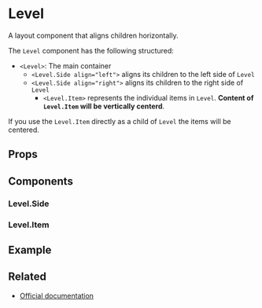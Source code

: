 
<Meta title="Layout/Level" />

# Level

A layout component that aligns children horizontally.

The `Level` component has the following structured:

- `<Level>`: The main container
  - `<Level.Side align="left">` aligns its children to the left side of `Level`
  - `<Level.Side align="right">` aligns its children to the right side of `Level`
    - `<Level.Item>` represents the individual items in `Level`. **Content of `Level.Item` will be vertically centerd**.

If you use the `Level.Item` directly as a child of `Level` the items will be centered.

## Props

<ArgsTable of={Level} />

## Components

### Level.Side

<ArgsTable of={Level.Side} />

### Level.Item

<ArgsTable of={Level.Item} />

<CommonProps />

## Example

<Canvas>
  <Story story={stories.Default} name="Level" />
</Canvas>


## Related

- [Official documentation](https://bulma.io/documentation/layout/level)
